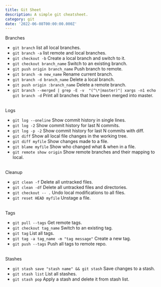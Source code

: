 ```yaml
---
title: Git Sheet
description: A simple git cheatsheet.
category: git
date: '2022-06-08T00:00:00.000Z'
---
```


<ContentHeading>Branches</ContentHeading>

- `git branch` list all local branches.
- `git branch -a` list remote and local branches.
- `git checkout -b` Create a local branch and switch to it.
- `git checkout branch_name` Switch to an existing branch.
- `git push origin branch_name` Push branch to remote.
- `git branch -m new_name` Rename current branch.
- `git branch -d branch_name` Delete a local branch.
- `git push origin :branch_name` Delete a remote branch.
- `git branch --merged | grep -E -v  "(^\*|master)"| xargs -n1 echo git branch -d` Print all branches that have been merged into master.

<br />
<ContentHeading>Logs</ContentHeading>

- `git log --oneline` Show commit history in single lines.
- `git log -2` Show commit history for last N commits.
- `git log -p -2` Show commit history for last N commits with diff.
- `git diff` Show all local file changes in the working tree.
- `git diff myfile` Show changes made to a file.
- `git blame myfile` Show who changed what & when in a file.
- `git remote show origin` Show remote branches and their mapping to local.

<br />
<ContentHeading>Cleanup</ContentHeading>

- `git clean -f` Delete all untracked files.
- `git clean -df` Delete all untracked files and directories.
- `git checkout -- .` Undo local modifications to all files.
- `git reset HEAD myfile` Unstage a file.

<br />
<ContentHeading>Tags</ContentHeading>

- `git pull --tags` Get remote tags.
- `git checkout tag_name` Switch to an existing tag.
- `git tag` List all tags.
- `git tag -a tag_name -m "tag message"` Create a new tag.
- `git push --tags` Push all tags to remote repo.

<br />
<ContentHeading>Stashes</ContentHeading>

- `git stash save "stash name" && git stash` Save changes to a stash.
- `git stash list` List all stashes.
- `git stash pop` Apply a stash and delete it from stash list.
